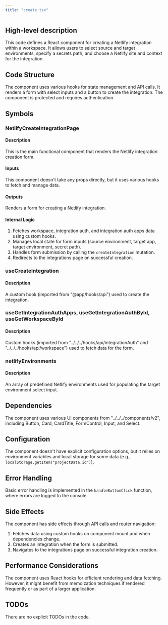 ```yaml
---
title: "create.tsx"
---
```


## High-level description
This code defines a React component for creating a Netlify integration within a workspace. It allows users to select source and target environments, specify a secrets path, and choose a Netlify site and context for the integration.

## Code Structure
The component uses various hooks for state management and API calls. It renders a form with select inputs and a button to create the integration. The component is protected and requires authentication.

## Symbols

### NetlifyCreateIntegrationPage
#### Description
This is the main functional component that renders the Netlify integration creation form.

#### Inputs
This component doesn't take any props directly, but it uses various hooks to fetch and manage data.

#### Outputs
Renders a form for creating a Netlify integration.

#### Internal Logic
1. Fetches workspace, integration auth, and integration auth apps data using custom hooks.
2. Manages local state for form inputs (source environment, target app, target environment, secret path).
3. Handles form submission by calling the `createIntegration` mutation.
4. Redirects to the integrations page on successful creation.

### useCreateIntegration
#### Description
A custom hook (imported from "@app/hooks/api") used to create the integration.

### useGetIntegrationAuthApps, useGetIntegrationAuthById, useGetWorkspaceById
#### Description
Custom hooks (imported from "../../../hooks/api/integrationAuth" and "../../../hooks/api/workspace") used to fetch data for the form.

### netlifyEnvironments
#### Description
An array of predefined Netlify environments used for populating the target environment select input.

## Dependencies
The component uses various UI components from "../../../components/v2", including Button, Card, CardTitle, FormControl, Input, and Select.

## Configuration
The component doesn't have explicit configuration options, but it relies on environment variables and local storage for some data (e.g., `localStorage.getItem("projectData.id")`).

## Error Handling
Basic error handling is implemented in the `handleButtonClick` function, where errors are logged to the console.

## Side Effects
The component has side effects through API calls and router navigation:
1. Fetches data using custom hooks on component mount and when dependencies change.
2. Creates an integration when the form is submitted.
3. Navigates to the integrations page on successful integration creation.

## Performance Considerations
The component uses React hooks for efficient rendering and data fetching. However, it might benefit from memoization techniques if rendered frequently or as part of a larger application.

## TODOs
There are no explicit TODOs in the code.